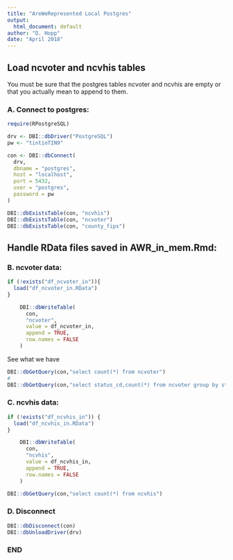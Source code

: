 ---
title: "AreWeRepresented Local Postgres"
output: 
  html_document: default
author: "D. Hopp"
date: "April 2018"
---

## Load ncvoter and ncvhis tables  

You must be sure that the postgres tables ncvoter and ncvhis are empty or  
that you actually mean to append to them.  

### A. Connect to postgres:  

```{r}
require(RPostgreSQL)

drv <- DBI::dbDriver("PostgreSQL")
pw <- "tintinTIN9"

con <- DBI::dbConnect(
  drv, 
  dbname = "postgres",
  host = "localhost", 
  port = 5432,
  user = "postgres", 
  password = pw
)

DBI::dbExistsTable(con, "ncvhis")
DBI::dbExistsTable(con, "ncvoter")
DBI::dbExistsTable(con, "county_fips")
```  

## Handle RData files saved in AWR_in_mem.Rmd:  

### B. ncvoter data:  

```{r ncvoter}
if (!exists("df_ncvoter_in")){
  load("df_ncvoter_in.RData")
}
```  

```{r pg_ncvoter}
    DBI::dbWriteTable(
      con, 
      "ncvoter", 
      value = df_ncvoter_in, 
      append = TRUE, 
      row.names = FALSE
    )
```  

See what we have  

```{r}
DBI::dbGetQuery(con,"select count(*) from ncvoter")
#
DBI::dbGetQuery(con,"select status_cd,count(*) from ncvoter group by status_cd")
```  

### C. ncvhis data:  

```{r ncvhis}
if (!exists("df_ncvhis_in")) {
  load("df_ncvhis_in.RData")
}
```  

```{r pg_ncvhis}    
    DBI::dbWriteTable(
      con, 
      "ncvhis", 
      value = df_ncvhis_in, 
      append = TRUE, 
      row.names = FALSE
    )
```  

```{r}
DBI::dbGetQuery(con,"select count(*) from ncvhis")   
```  
 
### D. Disconnect  

```{r}
DBI::dbDisconnect(con)
DBI::dbUnloadDriver(drv)
```  
### END  